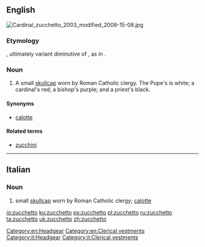 ==English==
[[File:Cardinal zucchetto 2003 modified 2008-15-08.jpg|thumb]]
{{wikipedia}}

===Etymology===
{{etyl|it|en}} {{term|zucchetto|lang=it}}, ultimately variant diminutive of {{term|zucca||gourd, squash|lang=it}}, as in {{term|zucchini|lang=en}}.

===Noun===
{{en-noun}}

# A small [[skullcap]] worn by Roman Catholic clergy. The Pope's is white; a cardinal's red; a bishop's purple; and a priest's black.

====Synonyms====
* [[calotte]]

====Related terms====
* [[zucchini]]

[[Category:en:Headgear]]
[[Category:en:Clerical vestments]]

----

==Italian==

===Noun===
{{it-noun||m||zucchetti}}

# small [[skullcap]] worn by Roman Catholic clergy; [[calotte]]

[[Category:it:Headgear]]
[[Category:it:Clerical vestments]]

[[io:zucchetto]]
[[ku:zucchetto]]
[[ps:zucchetto]]
[[pl:zucchetto]]
[[ru:zucchetto]]
[[ta:zucchetto]]
[[uk:zucchetto]]
[[zh:zucchetto]]